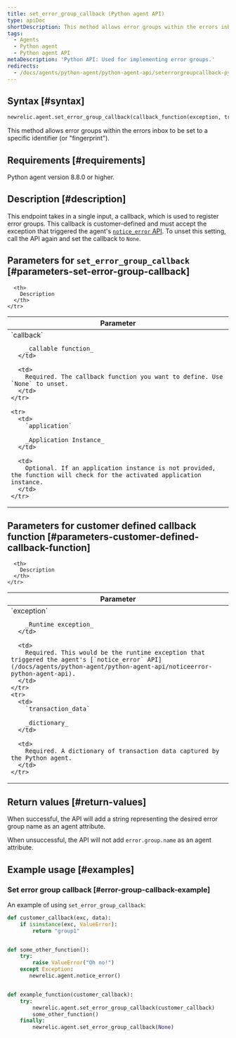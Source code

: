 ```yaml
---
title: set_error_group_callback (Python agent API)
type: apiDoc
shortDescription: This method allows error groups within the errors inbox to be set to a specific identifier.
tags:
  - Agents
  - Python agent
  - Python agent API
metaDescription: 'Python API: Used for implementing error groups.'
redirects:
  - /docs/agents/python-agent/python-agent-api/seterrorgroupcallback-python-agent-api
---
```


## Syntax [#syntax]

```py
newrelic.agent.set_error_group_callback(callback_function(exception, transaction_data))
```

This method allows error groups within the errors inbox to be set to a specific identifier (or "fingerprint"). 

## Requirements [#requirements]

Python agent version 8.8.0 or higher.

## Description [#description]

This endpoint takes in a single input, a callback, which is used to register error groups. This callback is customer-defined and must accept the exception that triggered the agent's [`notice_error` API](/docs/agents/python-agent/python-agent-api/noticeerror-python-agent-api). To unset this setting, call the API again and set the callback to `None`.

## Parameters for `set_error_group_callback` [#parameters-set-error-group-callback]

<table>
  <thead>
    <tr>
      <th width="25%">
        Parameter
      </th>

      <th>
        Description
      </th>
    </tr>
  </thead>

  <tbody>
    <tr>
      <td>
        `callback`

        _callable function_
      </td>

      <td>
        Required. The callback function you want to define. Use `None` to unset.
      </td>
    </tr>
  
    <tr>
      <td>
        `application`

        _Application Instance_
      </td>

      <td>
        Optional. If an application instance is not provided, the function will check for the activated application instance.
      </td>
    </tr>

  </tbody>
</table>

## Parameters for customer defined callback function [#parameters-customer-defined-callback-function]

<table>
  <thead>
    <tr>
      <th width="25%">
        Parameter
      </th>

      <th>
        Description
      </th>
    </tr>
  </thead>

  <tbody>
    <tr>
      <td>
        `exception`

        _Runtime exception_
      </td>

      <td>
        Required. This would be the runtime exception that triggered the agent's [`notice_error` API](/docs/agents/python-agent/python-agent-api/noticeerror-python-agent-api).
      </td>
    </tr>
    <tr>
      <td>
        `transaction_data`

        _dictionary_
      </td>

      <td>
        Required. A dictionary of transaction data captured by the Python agent.
      </td>
    </tr>

  </tbody>
</table>

## Return values [#return-values]

When successful, the API will add a string representing the desired error group name as an agent attribute.

When unsuccessful, the API will not add `error.group.name` as an agent attribute.

## Example usage [#examples]

### Set error group callback [#error-group-callback-example]

An example of using `set_error_group_callback`:

```py
def customer_callback(exc, data):
    if isinstance(exc, ValueError):
        return "group1"


def some_other_function():
    try:
        raise ValueError("Oh no!")
    except Exception:
       newrelic.agent.notice_error()


def example_function(customer_callback):
    try:
        newrelic.agent.set_error_group_callback(customer_callback)
        some_other_function()
    finally:
        newrelic.agent.set_error_group_callback(None)
```
